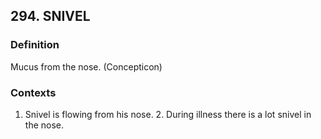 ## 294. SNIVEL
### Definition
Mucus from the nose. (Concepticon)

### Contexts
1. Snivel is flowing from his nose. 2. During illness there is a lot snivel in the nose.

